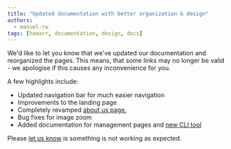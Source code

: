 ```yaml
---
title: "Updated documentation with better organization & design"
authors:
  - manuel-rw
tags: [homarr, documentation, design, docs]
---
```


We'd like to let you know that we've updated our documentation and reorganized the pages.
This means, that some links may no longer be valid - we apologise if this causes any inconvenience for you.

<!-- truncate -->

A few highlights include:

- Updated navigation bar for much easier navigation
- Improvements to the landing page
- Completely revamped [about us page.](/about-us)
- Bug fixes for image zoom
- Added documentation for management pages and [new CLI tool](/docs/advanced/command-line/password-recovery/)

Please [let us know](/docs/community/get-in-touch) is something is not working as expected.